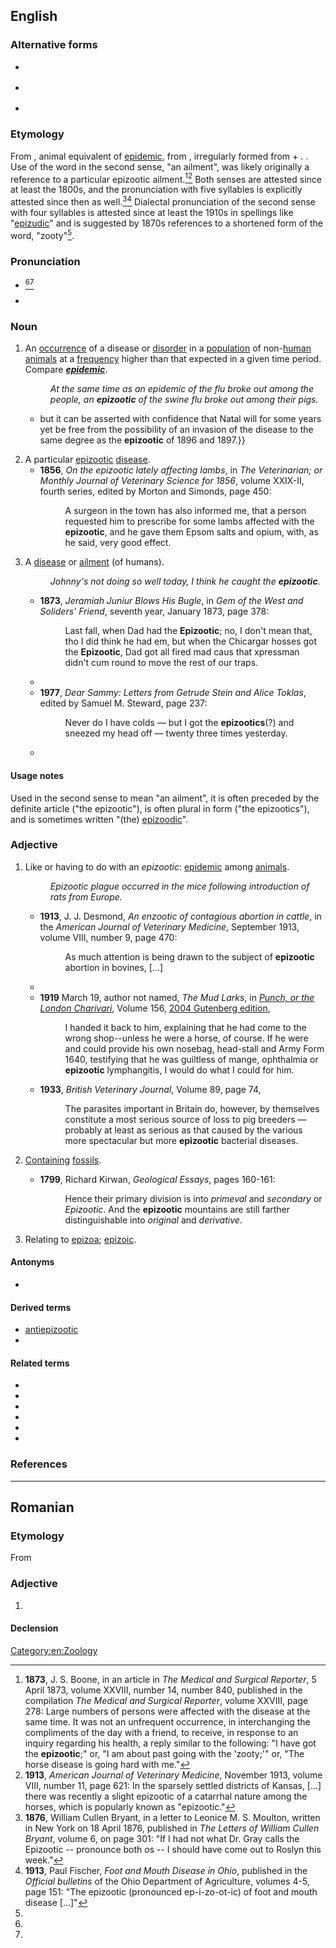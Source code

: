 {{also|epizoötic}}
==English==
{{wikipedia}}

===Alternative forms===
* {{l|en|epizoötic}} {{qualifier|{{l|en|pentasyllabic}} senses}}
* {{l|en|epizoodic}} {{qualifier|{{l|en|tetrasyllabic}} senses}}
* {{l|en|epizudic}} {{qualifier|{{l|en|tetrasyllabic}} senses}}

===Etymology===
From {{etyl|fr|en}} {{m|fr|épizootique}}, animal equivalent of [[epidemic]], from {{m|fr|épizootie}}, irregularly formed from {{etyl|grc|en}} {{m|grc|ἐπί}} + {{m|grc|ζῷον||animal}}.
{{affix|en|epi-|zo-|-otic}}. Use of the word in the second sense, "an ailment", was likely originally a reference to a particular epizootic ailment.<ref name="April 1873">'''1873''', J. S. Boone, in an article in ''The Medical and Surgical Reporter'', 5 April 1873, volume XXVIII, number 14, number 840, published in the compilation ''The Medical and Surgical Reporter'', volume XXVIII, page 278: Large numbers of persons were affected with the disease at the same time. It was not an unfrequent occurrence, in interchanging the compliments of the day with a friend, to receive, in response to an inquiry regarding his health, a reply similar to the following: "I have got the '''epizootic''';" or, "I am about past going with the 'zooty;'" or, "The horse disease is going hard with me."</ref><ref>'''1913''', ''American Journal of Veterinary Medicine'', November 1913, volume VIII, number 11, page 621: In the sparsely settled districts of Kansas, [...] there was recently a slight epizootic of a catarrhal nature among the horses, which is popularly known as "epizootic."</ref> Both senses are attested since at least the 1800s, and the pronunciation with five syllables is explicitly attested since then as well.<ref name="five syllables 1">'''1876''', William Cullen Bryant, in a letter to Leonice M. S. Moulton, written in New York on 18 April 1876, published in ''The Letters of William Cullen Bryant'', volume 6, on page 301: "If I had not what Dr. Gray calls the Epizootic -- pronounce both ''o''s -- I should have come out to Roslyn this week."</ref><ref name="five syllables 2">'''1913''', Paul Fischer, ''Foot and Mouth Disease in Ohio'', published in the ''Official bulletins'' of the Ohio Department of Agriculture, volumes 4-5, page 151: "The epizootic (pronounced ep-i-zo-ot-ic) of foot and mouth disease [...]"</ref> Dialectal pronunciation of the second sense with four syllables is attested since at least the 1910s in spellings like "[[epizudic]]"<!-- see[[Citations:epizudic]]--> and is suggested by 1870s references to a shortened form of the word, "zooty"<ref name="April 1873"></ref>.

===Pronunciation===
* {{IPA|en|/ɛpɪ.zəˈwɒtɪk/|/ɛpɪ.zoʊˈɒtɪk/}}<ref name="five syllables 1"></ref><ref name="five syllables 2"></ref>
* {{a|dialectal|especially in the sense ‘an ailment’}} {{IPA|en|/ɛpɪˈzuːdɪk/}}

===Noun===
{{en-noun}}

# {{lb|en|epidemiology}} An [[occurrence]] of a disease or [[disorder]] in a [[population]] of non-[[human]] [[animal]]s at a [[frequency]] higher than that expected in a given time period. Compare '''''[[epidemic]]'''''.
#: ''At the same time as an epidemic of the flu broke out among the people, an '''epizootic''' of the swine flu broke out among their pigs.''
#* {{quote-journal|en|date=July 5, 1901|url=https://www.biodiversitylibrary.org/bibliography/69252|journal=The Agricultural Journal and Mining Record|volume=4|issue=9|page=247|author={{w|Herbert Watkins-Pitchford|H. Watkins-Pitchford}}|title=The Umvoti Outbreak|passage={{...}}but it can be asserted with confidence that Natal will for some years yet be free from the possibility of an invasion of the disease to the same degree as the '''epizootic''' of 1896 and 1897.}}
# A particular [[epizootic#adjective|epizootic]] [[disease]].
#* '''1856''', ''On the epizootic lately affecting lambs'', in ''The Veterinarian; or Monthly Journal of Veterinary Science for 1856'', volume XXIX-II, fourth series, edited by Morton and Simonds, page 450:
#*: A surgeon in the town has also informed me, that a person requested him to prescribe for some lambs affected with the '''epizootic''', and he gave them Epsom salts and opium, with, as he said, very good effect.
# {{lb|en|dialectal|humorous|often|_|in the plural}} A [[disease]] or [[ailment]] (of humans).
#: ''Johnny's not doing so well today, I think he caught the '''epizootic'''.''
#* '''1873''', ''Jeramiah Juniur Blows His Bugle'', in ''Gem of the West and Soliders' Friend'', seventh year, January 1873, page 378:
#*: Last fall, when Dad had the '''Epizootic'''; no, I don't mean that, tho I did think he had em, but when the Chicargar hosses got the '''Epizootic''', Dad got all fired mad caus that xpressman didn't cum round to move the rest of our traps.
#* {{quote-text|en|year=1986|author=Geneva Bair Wilson|title=As the Anvil Rings|page=78|passage="My Laws, Minnie! She's got spots! I guess you've got the '''epizootics'''."}}
#* '''1977''', ''Dear Sammy: Letters from Getrude Stein and Alice Toklas'', edited by Samuel M. Steward, page 237:
#*: Never do I have colds — but I got the '''epizootics'''(?) and sneezed my head off — twenty three times yesterday.
#* {{quote-text|en|year=1998|author=David Pietrusza|title=Judge and Jury, the life and times of Judge Kenesaw Mountain Landis|page=348|passage=Then along comes somebody else who says you've got '''epizootic''' and he can cure '''epizootic''' and he doesn't have to cut out the epi.}}

====Usage notes====
Used in the second sense to mean "an ailment", it is often preceded by the definite article ("the epizootic"), is often plural in form ("the epizootics"), and is sometimes written "(the) [[epizoodic]]".

===Adjective===
{{en-adj}}

# {{lb|en|epidemiology}} Like or having to do with an ''epizootic'': [[epidemic]] among [[animal]]s.
#: ''Epizootic plague occurred in the mice following introduction of rats from Europe.''
#* '''1913''', J. J. Desmond, ''An enzootic of contagious abortion in cattle'', in the ''American Journal of Veterinary Medicine'', September 1913, volume VIII, number 9, page 470:
#*: As much attention is being drawn to the subject of '''epizootic''' abortion in bovines, [...]
#* {{quote-text|en|year=1914|author=Thomas Shaw|title=Management and Feeding of Sheep|page=398|passage=These are known respectively as the hair lung worm and the thread lung worm. The former of these is probably the more widely diffused, but the latter is more '''epizootic''' in flocks than the former.}}
#* '''1919''' March 19, author not named, ''The Mud Larks'', in ''[[w:Punch (magazine)|Punch, or the London Charivari]]'', Volume 156, [http://www.gutenberg.org/dirs/1/1/9/0/11908/11908-8.txt 2004 Gutenberg edition],
#*: I handed it back to him, explaining that he had come to the wrong shop--unless he were a horse, of course. If he were and could provide his own nosebag, head-stall and Army Form 1640, testifying that he was guiltless of mange, ophthalmia or '''epizootic''' lymphangitis, I would do what I could for him.
#* '''1933''', ''British Veterinary Journal'', Volume 89, page 74,
#*: The parasites important in Britain do, however, by themselves constitute a most serious source of loss to pig breeders — probably at least as serious as that caused by the various more spectacular but more '''epizootic''' bacterial diseases.
# {{lb|en|geology|rare}} [[contain|Containing]] [[fossil]]s.
#* '''1799''', Richard Kirwan, ''Geological Essays'', pages 160-161:
#*: Hence their primary division is into ''primeval'' and ''secondary'' or ''Epizootic''. And the '''epizootic''' mountains are still farther distinguishable into ''original'' and ''derivative''.
# Relating to [[epizoon|epizoa]]; [[epizoic]].

====Antonyms====
* {{l|en|enzootic}}

====Derived terms====
* [[antiepizootic]]
* {{l|en|epizootically}}

====Related terms====
* {{l|en|epizoology}}
* {{l|en|panzootic}}
* {{l|en|zootic}}
* {{l|en|epidemic}}
* {{l|en|pandemic}}
* {{l|en|endemic}}

===References===
<references />

[[Category:en:Zoology]]

----

==Romanian==

===Etymology===
From {{bor|ro|fr|épizootique}}

===Adjective===
{{ro-adj}}

# {{l|en|epizootic}}

====Declension====
{{ro-decl-adj}}